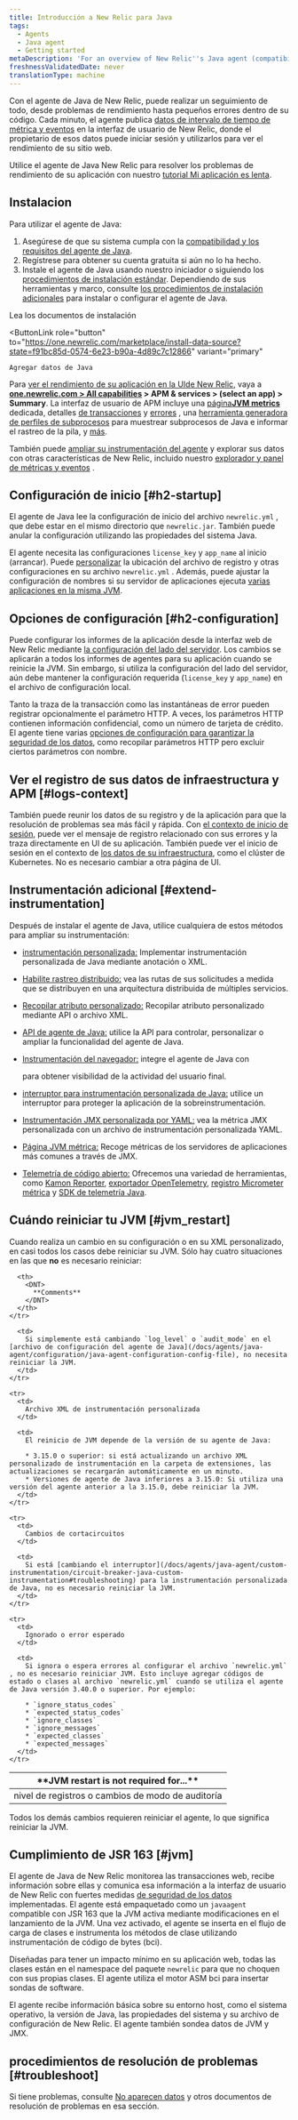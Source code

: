 ```yaml
---
title: Introducción a New Relic para Java
tags:
  - Agents
  - Java agent
  - Getting started
metaDescription: 'For an overview of New Relic''s Java agent (compatibility, requirements, installation, configuration), start here.'
freshnessValidatedDate: never
translationType: machine
---
```


Con el agente de Java de New Relic, puede realizar un seguimiento de todo, desde problemas de rendimiento hasta pequeños errores dentro de su código. Cada minuto, el agente publica [datos de intervalo de tiempo de métrica y eventos](/docs/data-analysis/metrics/analyze-your-metrics/data-collection-metric-timeslice-event-data) en la interfaz de usuario de New Relic, donde el propietario de esos datos puede iniciar sesión y utilizarlos para ver el rendimiento de su sitio web.

Utilice el agente de Java New Relic para resolver los problemas de rendimiento de su aplicación con nuestro [tutorial Mi aplicación es lenta](/docs/journey-app-slow/root-causes/).

## Instalacion

Para utilizar el agente de Java:

1. Asegúrese de que su sistema cumpla con la [compatibilidad y los requisitos del agente de Java](/docs/compatibility-requirements-java-agent).
2. Regístrese para obtener su cuenta gratuita si aún no lo ha hecho.<InlineSignup/>
3. Instale el agente de Java usando nuestro iniciador o siguiendo los [procedimientos de instalación estándar](/docs/agents/java-agent/installation/java-agent-manual-installation). Dependiendo de sus herramientas y marco, consulte [los procedimientos de instalación adicionales](/docs/apm/agents/java-agent/installation/java-install-overview) para instalar o configurar el agente de Java.

<ButtonGroup>
  <ButtonLink
    role="button"
    to="/docs/agents/java-agent/installation/install-java-agent"
    variant="normal"
  >
    Lea los documentos de instalación
  </ButtonLink>

  <ButtonLink
    role="button"
    to="https://one.newrelic.com/marketplace/install-data-source?state=f91bc85d-0574-6e23-b90a-4d89c7c12866"
    variant="primary"
  >
    Agregar datos de Java
  </ButtonLink>
</ButtonGroup>

Para [ver el rendimiento de su aplicación en la UIde New Relic](/docs/apm/applications-menu/monitoring/apm-overview-page), vaya a <DNT>**[one.newrelic.com > All capabilities](https://one.newrelic.com/all-capabilities) > APM & services > (select an app) > Summary**</DNT>. La interfaz de usuario de APM incluye una [página<DNT>**JVM metrics**</DNT> ](/docs/agents/java-agent/features/jvm-metrics-page)dedicada, detalles [de transacciones](/docs/apm/transactions) y [errores](/docs/apm/applications-menu/error-analytics/introduction-error-analytics) , una [herramienta generadora de perfiles de subprocesos](/docs/apm/applications-menu/events/thread-profiler-tool) para muestrear subprocesos de Java e informar el rastreo de la pila, y [más](/docs/apm/applications-menu).

También puede [ampliar su instrumentación del agente](#extend-instrumentation) y explorar sus datos con otras características de New Relic, incluido nuestro [explorador y panel de métricas y eventos](/docs/query-your-data/explore-query-data/data-explorer/introduction-data-explorer) [](/docs/query-your-data/explore-query-data/dashboards/introduction-new-relic-one-dashboards).

## Configuración de inicio [#h2-startup]

El agente de Java lee la configuración de inicio del archivo `newrelic.yml` , que debe estar en el mismo directorio que `newrelic.jar`. También puede anular la configuración utilizando las propiedades del sistema Java.

El agente necesita las configuraciones `license_key` y `app_name` al inicio (arrancar). Puede [personalizar](/docs/agents/java-agent/configuration/java-agent-configuration-config-file) la ubicación del archivo de registro y otras configuraciones en su archivo `newrelic.yml` . Además, puede ajustar la configuración de nombres si su servidor de aplicaciones ejecuta [varias aplicaciones en la misma JVM](/docs/agents/java-agent/configuration/automatic-application-naming).

## Opciones de configuración [#h2-configuration]

Puede configurar los informes de la aplicación desde la interfaz web de New Relic mediante [la configuración del lado del servidor](/docs/agents/manage-apm-agents/configuration/server-side-agent-configuration). Los cambios se aplicarán a todos los informes de agentes para su aplicación cuando se reinicie la JVM. Sin embargo, si utiliza la configuración del lado del servidor, aún debe mantener la configuración requerida (`license_key` y `app_name`) en el archivo de configuración local.

Tanto la traza de la transacción como las instantáneas de error pueden registrar opcionalmente el parámetro HTTP. A veces, los parámetros HTTP contienen información confidencial, como un número de tarjeta de crédito. El agente tiene varias [opciones de configuración para garantizar la seguridad de los datos](/docs/agents/java-agent/getting-started/apm-agent-security-java), como recopilar parámetros HTTP pero excluir ciertos parámetros con nombre.

## Ver el registro de sus datos de infraestructura y APM [#logs-context]

También puede reunir los datos de su registro y de la aplicación para que la resolución de problemas sea más fácil y rápida. Con [el contexto de inicio de sesión](/docs/logs/logs-context/java-configure-logs-context-all/), puede ver el mensaje de registro relacionado con sus errores y la traza directamente en UI de su aplicación. También puede ver el inicio de sesión en el contexto de [los datos de su infraestructura](/docs/logs/forward-logs/forward-your-logs-using-infrastructure-agent/), como el clúster de Kubernetes. No es necesario cambiar a otra página de UI.

## Instrumentación adicional [#extend-instrumentation]

Después de instalar el agente de Java, utilice cualquiera de estos métodos para ampliar su instrumentación:

* [instrumentación personalizada:](/docs/agents/manage-apm-agents/agent-metrics/custom-instrumentation) Implementar instrumentación personalizada de Java mediante anotación o XML.

* [Habilite rastreo distribuido](/docs/apm/distributed-tracing/getting-started/introduction-distributed-tracing)[:](/docs/agents/manage-apm-agents/agent-metrics/collect-custom-attributes) vea las rutas de sus solicitudes a medida que se distribuyen en una arquitectura distribuida de múltiples servicios.

* [Recopilar atributo personalizado:](/docs/agents/manage-apm-agents/agent-metrics/collect-custom-attributes) Recopilar atributo personalizado mediante API o archivo XML.

* [API de agente de Java:](/docs/agents/java-agent/custom-instrumentation/java-agent-api) utilice la API para controlar, personalizar o ampliar la funcionalidad del agente de Java.

* [Instrumentación del navegador:](/docs/browser/new-relic-browser/page-load-timing-resources/page-load-timing-process) integre el agente de Java con

  <InlinePopover type="browser">[](/docs/browser/new-relic-browser/getting-started/new-relic-browser)</InlinePopover>

  para obtener visibilidad de la actividad del usuario final.

* [interruptor para instrumentación personalizada de Java:](/docs/agents/java-agent/custom-instrumentation/circuit-breaker-java-custom-instrumentation) utilice un interruptor para proteger la aplicación de la sobreinstrumentación.

* [Instrumentación JMX personalizada por YAML:](/docs/agents/java-agent/custom-instrumentation/custom-jmx-instrumentation-yaml) vea la métrica JMX personalizada con un archivo de instrumentación personalizada YAML.

* [Página JVM métrica:](/docs/apm/applications-menu/monitoring/jvm-metrics-page) Recoge métricas de los servidores de aplicaciones más comunes a través de JMX.

* [Telemetría de código abierto:](/docs/integrations/open-source-telemetry-integrations/get-started/introduction-new-relics-open-source-telemetry-integrations) Ofrecemos una variedad de herramientas, como [Kamon Reporter](/docs/integrations/open-source-telemetry-integrations/open-source-telemetry-integration-list/kamon-reporter), [exportador OpenTelemetry](/docs/integrations/open-source-telemetry-integrations/open-source-telemetry-integration-list/new-relics-opentelemetry-integration), [registro Micrometer métrica](/docs/integrations/open-source-telemetry-integrations/open-source-telemetry-integration-list/new-relics-micrometer-integration) y [SDK de telemetría Java](/docs/data-ingest-apis/get-data-new-relic/new-relic-sdks/telemetry-sdks-send-custom-telemetry-data-new-relic).

## Cuándo reiniciar tu JVM [#jvm_restart]

Cuando realiza un cambio en su configuración o en su XML personalizado, en casi todos los casos debe reiniciar su JVM. Sólo hay cuatro situaciones en las que **no** es necesario reiniciar:

<table>
  <thead>
    <tr>
      <th style={{ width: "200px" }}>
        <DNT>
          **JVM restart is not required for...**
        </DNT>
      </th>

      <th>
        <DNT>
          **Comments**
        </DNT>
      </th>
    </tr>
  </thead>

  <tbody>
    <tr>
      <td>
        nivel de registros o cambios de modo de auditoría
      </td>

      <td>
        Si simplemente está cambiando `log_level` o `audit_mode` en el [archivo de configuración del agente de Java](/docs/agents/java-agent/configuration/java-agent-configuration-config-file), no necesita reiniciar la JVM.
      </td>
    </tr>

    <tr>
      <td>
        Archivo XML de instrumentación personalizada
      </td>

      <td>
        El reinicio de JVM depende de la versión de su agente de Java:

        * 3.15.0 o superior: si está actualizando un archivo XML personalizado de instrumentación en la carpeta de extensiones, las actualizaciones se recargarán automáticamente en un minuto.
        * Versiones de agente de Java inferiores a 3.15.0: Si utiliza una versión del agente anterior a la 3.15.0, debe reiniciar la JVM.
      </td>
    </tr>

    <tr>
      <td>
        Cambios de cortacircuitos
      </td>

      <td>
        Si está [cambiando el interruptor](/docs/agents/java-agent/custom-instrumentation/circuit-breaker-java-custom-instrumentation#troubleshooting) para la instrumentación personalizada de Java, no es necesario reiniciar la JVM.
      </td>
    </tr>

    <tr>
      <td>
        Ignorado o error esperado
      </td>

      <td>
        Si ignora o espera errores al configurar el archivo `newrelic.yml` , no es necesario reiniciar JVM. Esto incluye agregar códigos de estado o clases al archivo `newrelic.yml` cuando se utiliza el agente de Java versión 3.40.0 o superior. Por ejemplo:

        * `ignore_status_codes`
        * `expected_status_codes`
        * `ignore_classes`
        * `ignore_messages`
        * `expected_classes`
        * `expected_messages`
      </td>
    </tr>
  </tbody>
</table>

Todos los demás cambios requieren reiniciar el agente, lo que significa reiniciar la JVM.

## Cumplimiento de JSR 163 [#jvm]

El agente de Java de New Relic monitorea las transacciones web, recibe información sobre ellas y comunica esa información a la interfaz de usuario de New Relic con fuertes medidas [de seguridad de los datos](/docs/accounts-partnerships/accounts/security/data-security) implementadas. El agente está empaquetado como un `javaagent` compatible con JSR 163 que la JVM activa mediante modificaciones en el lanzamiento de la JVM. Una vez activado, el agente se inserta en el flujo de carga de clases e instrumenta los métodos de clase utilizando instrumentación de código de bytes (bci).

Diseñadas para tener un impacto mínimo en su aplicación web, todas las clases están en el namespace del paquete `newrelic` para que no choquen con sus propias clases. El agente utiliza el motor ASM bci para insertar sondas de software.

El agente recibe información básica sobre su entorno host, como el sistema operativo, la versión de Java, las propiedades del sistema y su archivo de configuración de New Relic. El agente también sondea datos de JVM y JMX.

## procedimientos de resolución de problemas [#troubleshoot]

Si tiene problemas, consulte [No aparecen datos](/docs/apm/agents/java-agent/troubleshooting/no-data-appears-java) y otros documentos de resolución de problemas en esa sección.